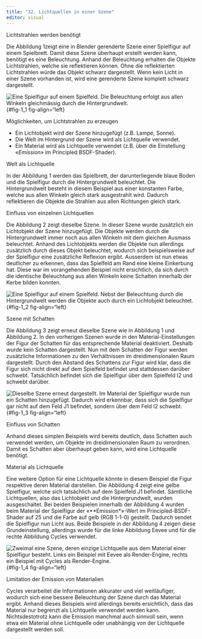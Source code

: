 ```yaml
---
title: "32. Lichtquellen in einer Szene"
editor: visual
---
```


::: column-margin
Lichtstrahlen werden benötigt
:::

Die Abbildung 1zeigt eine in Blender gerenderte Szene einer Spielfigur auf einem Spielbrett. Damit diese Szene überhaupt erstellt werden kann, benötigt es eine Beleuchtung. Anhand der Beleuchtung erhalten die Objekte Lichtstrahlen, welche sie reflektieren können. Ohne die reflektierten Lichtstrahlen würde das Objekt schwarz dargestellt. Wenn kein Licht in einer Szene vorhanden ist, wird eine gerenderte Szene komplett schwarz dargestellt.

![Eine Spielfigur auf einem Spielfeld. Die Beleuchtung erfolgt aus allen Winkeln gleichmässig durch die Hintergrundwelt.](Chapters/Images/Chapter_32/.png) {#fig-1_1 fig-align="left}


::: column-margin
Möglichkeiten, um Lichtstrahlen zu erzeugen
:::

-   Ein Lichtobjekt wird der Szene hinzugefügt (z.B. Lampe, Sonne).
-   Die Welt im Hintergrund der Szene wird als Lichtquelle verwendet.
-   Ein Material wird als Lichtquelle verwendet (z.B. über die Einstellung «*Emission*» im Principled BSDF-Shader).

::: column-margin
Welt als Lichtquelle
:::

In der Abbildung 1 werden das Spielbrett, der darunterliegende blaue Boden und die Spielfigur durch die Hintergrundwelt beleuchtet. Die Hintergrundwelt besteht in diesem Beispiel aus einer konstanten Farbe, welche aus allen Winkeln gleich stark ausgestrahlt wird. Dadurch reflektieren die Objekte die Strahlen aus allen Richtungen gleich stark. 

::: column-margin
Einfluss von einzelnen Lichtquellen
:::

Die Abbildung 2 zeigt dieselbe Szene. In dieser Szene wurde zusätzlich ein Lichtobjekt der Szene hinzugefügt. Die Objekte werden durch die Hintergrundwelt immer noch aus allen Winkeln mit dem gleichen Ausmass beleuchtet. Anhand des Lichtobjekts werden die Objekte nun allerdings zusätzlich durch dieses Objekt beleuchtet, wodurch sich beispielsweise auf der Spielfigur eine zusätzliche Reflexion ergibt. Ausserdem ist nun etwas deutlicher zu erkennen, dass das Spielfeld am Rand eine kleine Einkerbung hat. Diese war im vorangehenden Beispiel nicht ersichtlich, da sich durch die identische Beleuchtung aus allen Winkeln keine Schatten innerhalb der Kerbe bilden konnten.

![Eine Spielfigur auf einem Spielfeld. Nebst der Beleuchtung durch die Hintergrundwelt werden die Objekte auch durch ein Lichtobjekt beleuchtet.](Chapters/Images/Chapter_32/.png) {#fig-1_2 fig-align="left}

::: column-margin
Szene mit Schatten
:::

Die Abbildung 3 zeigt erneut dieselbe Szene wie in Abbildung 1 und Abbildung 2. In den vorherigen Szenen wurde in den Material-Einstellungen der Figur der Schatten für das entsprechende Material deaktiviert. Deshalb wurde kein Schatten dargestellt. Nun mit dem Schatten der Figur werden zusätzliche Informationen zu 
den Verhältnissen im dreidimensionalen Raum dargestellt. Durch den Abstand des Schattens zur Figur wird klar, dass die Figur sich nicht direkt auf dem Spielfeld befindet und stattdessen darüber schwebt. Tatsächlich befindet sich die Spielfigur über dem Spielfeld I2 und schwebt darüber. 

![Dieselbe Szene erneut dargestellt. Im Material der Spielfigur wurde nun ein Schatten hinzugefügt. Dadurch wird erkennbar, dass sich die Spielfigur gar nicht auf dem Feld J1 befindet, sondern über dem Feld I2 schwebt.](Chapters/Images/Chapter_32/.png) {#fig-1_3 fig-align="left}

::: column-margin
Einfluss von Schatten
:::

Anhand dieses simplen Beispiels wird bereits deutlich, dass Schatten auch verwendet werden, um Objekte im dreidimensionalen Raum zu verordnen. Damit es Schatten aber überhaupt geben kann, wird eine 
Lichtquelle benötigt.

::: column-margin
Material als Lichtquelle
:::

Eine weitere Option für eine Lichtquelle könnte in diesem Beispiel die Figur respektive deren Material darstellen. Die Abbildung 4 zeigt eine gelbe Spielfigur, welche sich tatsächlich auf dem Spielfeld 
J1 befindet. Sämtliche Lichtquellen, also das Lichtobjekt und die Hintergrundwelt, wurden ausgeschaltet. Bei beiden Beispielen innerhalb der Abbildung 4 wurden beim Material der Spielfigur der 
«**Emission*»-Wert im Principled-BSDF-Shader auf 25 und die Farbe auf gelb (RGB 1-1-0) gestellt. Dadurch sendet die Spielfigur nun Licht aus. Beide Beispiele in der Abbildung 4 zeigen diese Grundeinstellung, allerdings wurde für die linke Abbildung Eevee und für die rechte Abbildung Cycles verwendet. 


![Zweimal eine Szene, deren einzige Lichtquelle aus dem Material einer Spielfigur besteht. Links ein Beispiel mit Eevee als Render-Engine, rechts ein Beispiel mit Cycles als Render-Engine.](Chapters/Images/Chapter_32/.png) {#fig-1_4 fig-align="left}

::: column-margin
Limitation der Emission von Materialien
:::

Cycles verarbeitet die Informationen akkurater und viel weitläufiger, wodurch sich eine bessere Beleuchtung der Szene durch das Material ergibt. Anhand dieses Beispiels wird allerdings bereits ersichtlich, dass das Material nur begrenzt als Lichtquelle verwendet werden kann. Nichtsdestotrotz kann die Emission manchmal auch sinnvoll sein, wenn etwa ein Material ohne Lichtquelle oder unabhängig von der Lichtquelle dargestellt werden soll.